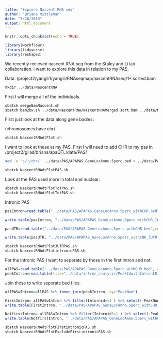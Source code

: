 ```yaml
---
title: "Explore Nascent RNA seq"
author: "Briana Mittleman"
date: "5/28/2019"
output: html_document
---
```


```r
knitr::opts_chunk$set(echo = TRUE)
```


```r
library(workflowr)
library(tidyverse)
library(reshape2)
```

We recently recieved nascent RNA seq from the Staley and Li lab collaboration. I want to explore this data in relation to my PAS.  

Data: /project2/yangili1/yangili/RNAseqmap/nascentRNAseq/1*.sorted.bam

```r
mkdir ../data/NascentRNA
```


First I will merge all of the individuals. 

```bash
sbatch mergeBamNascent.sh
sbatch bam2bw.sh ../data/NascentRNA/NascentRNAMerged.sort.bam ../data/NascentRNA/NascentRNAMerged.sort.bw
```


First just look at the data along gene bodies:  

(chromosomes have chr)

```bash
sbatch NascentRNAdtPlot.sh
```


I want to look at these at my PAS. First I will need to add CHR to my pas in /project2/gilad/briana/apaQTL/data/PAS/

```bash
sed -e 's/^/chr/' ../data/PAS/APAPAS_GeneLocAnno.5perc.bed > ../data/PAS/APAPAS_GeneLocAnno.5perc_withCHR.bed
```


```bash
sbatch NascnetRNAdtPlotPAS.sh
```

Look at the PAS used more in total and nuclear:  

```bash
sbatch NascentRNAdtPlotTotPAS.sh
sbatch NascentRNAdtPlotTotPAS.sh
```


Intronic PAS 

```r
pasIntron=read.table("../data/PAS/APAPAS_GeneLocAnno.5perc_withCHR.bed",col.names = c("Chr", "start", "end", "PeakID", "score", "strand")) %>% separate(PeakID, into=c("peaknum", "geneID"), sep=":") %>% separate(geneID, into=c("gene", "loc"), sep="_") %>% filter(loc=="intron") %>%  mutate(peakIDuse=paste(peaknum,gene, sep=":")) %>% select(Chr, start,end, peaknum, score, strand)

write.table(pasIntron, "../data/PAS/APAPAS_GeneLocAnno.5perc_withCHR_Intronic.bed", col.names = F, row.names = F, quote = F, sep="\t")

pasUTR=read.table("../data/PAS/APAPAS_GeneLocAnno.5perc_withCHR.bed",col.names = c("Chr", "start", "end", "PeakID", "score", "strand")) %>% separate(PeakID, into=c("peaknum", "geneID"), sep=":") %>% separate(geneID, into=c("gene", "loc"), sep="_") %>% filter(loc=="utr3")  %>%  mutate(peakIDuse=paste(peaknum,gene, sep=":"))%>% select(Chr, start,end, peakIDuse, score, strand)

write.table(pasUTR, "../data/PAS/APAPAS_GeneLocAnno.5perc_withCHR_3UTR.bed", col.names = F, row.names = F, quote = F, sep="\t")
```



```bash
sbatch NascentRNAdtPlot3UTRPAS.sh
sbatch NascentRNAdtPlotintronicPAS.sh
```


For the intronic PAS I want to seperate by those in the first intron and not.  

```r
allPAS=read.table("../data/PAS/APAPAS_GeneLocAnno.5perc_withCHR.bed", col.names = c("chr", "start", "end", "peak", "score", "strand")) %>% separate(peak, into=c("peakNumber", "geneloc"), sep=":") %>% mutate(PeakNum=paste("peak", peakNumber, sep=""))
peakIntron=read.table(file="../data/intron_analysis/PeakIdwithIntronID.txt", header = T) %>% separate(PeakID, into=c("PeakNum", "gene", "loc"),sep=":") %>% select(PeakNum, Intornid)
```

Join these to write seperate bed files:

```r
allPASwIntron=allPAS %>% inner_join(peakIntron, by="PeakNum")

FirstIntron= allPASwIntron %>% filter(Intornid==1 ) %>% select(-PeakNum,-Intornid)
write.table(FirstIntron, "../data/PAS/APAPAS_GeneLocAnno.5perc_withCHR_FirstIntron.bed",col.names = F, row.names = F, quote = F, sep="\t")

NotfirstIntron= allPASwIntron %>% filter(Intornid!=1 ) %>% select(-PeakNum,-Intornid)
write.table(NotfirstIntron, "../data/PAS/APAPAS_GeneLocAnno.5perc_withCHR_ExcludeFirstIntron.bed",col.names = F, row.names = F, quote = F, sep="\t")
```

```bash
sbatch NascentRNAdtPlotFirstintronicPAS.sh
sbatch NascentRNAdtPlotExcludeFirstintronicPAS.sh

```

